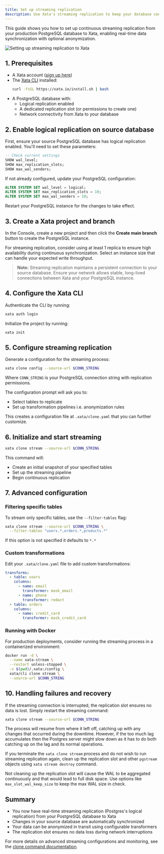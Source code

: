 ```yaml
---
title: Set up streaming replication
description: Use Xata's streaming replication to keep your database continuously synchronized with real-time changes.
---
```


This guide shows you how to set up continuous streaming replication from your production PostgreSQL database to Xata, enabling real-time data synchronization with optional anonymization.

![Setting up streaming replication to Xata](assets/images/xata-streaming-replication.png)

## 1. Prerequisites

- A Xata account ([sign up here](https://console.xata.io))
- The [Xata CLI](/cli) installed:
  ```bash
  curl -fsSL https://xata.io/install.sh | bash
  ```
- A PostgreSQL database with:
  - Logical replication enabled
  - A dedicated replication slot (or permissions to create one)
  - Network connectivity from Xata to your database

## 2. Enable logical replication on source database

First, ensure your source PostgreSQL database has logical replication enabled. You'll need to set these parameters:

```sql
-- Check current settings
SHOW wal_level;
SHOW max_replication_slots;
SHOW max_wal_senders;
```

If not already configured, update your PostgreSQL configuration:

```sql
ALTER SYSTEM SET wal_level = logical;
ALTER SYSTEM SET max_replication_slots = 10;
ALTER SYSTEM SET max_wal_senders = 10;
```

Restart your PostgreSQL instance for the changes to take effect.

## 3. Create a Xata project and branch

In the Console, create a new project and then click the **Create main branch** button to create the PostgreSQL instance.

For streaming replication, consider using at least 1 replica to ensure high availability during continuous synchronization. Select an instance size that can handle your expected write throughput.

> **Note:** Streaming replication maintains a persistent connection to your source database. Ensure your network allows stable, long-lived connections between Xata and your PostgreSQL instance.

## 4. Configure the Xata CLI

Authenticate the CLI by running:

```sh
xata auth login
```

Initialize the project by running:

```sh
xata init
```

## 5. Configure streaming replication

Generate a configuration for the streaming process:

```bash
xata clone config --source-url $CONN_STRING
```

Where `CONN_STRING` is your PostgreSQL connection string with replication permissions.

The configuration prompt will ask you to:

- Select tables to replicate
- Set up transformation pipelines i.e. anonymization rules

This creates a configuration file at `.xata/clone.yaml` that you can further customize.

## 6. Initialize and start streaming

```bash
xata clone stream --source-url $CONN_STRING
```

This command will:

- Create an initial snapshot of your specified tables
- Set up the streaming pipeline
- Begin continuous replication

## 7. Advanced configuration

### Filtering specific tables

To stream only specific tables, use the `--filter-tables` flag:

```bash
xata clone stream --source-url $CONN_STRING \
  --filter-tables "users.*,orders.*,products.*"
```

If this option is not specified it defaults to `*.*`

### Custom transformations

Edit your `.xata/clone.yaml` file to add custom transformations:

```yaml
transforms:
  - table: users
    columns:
      - name: email
        transformer: mask_email
      - name: phone
        transformer: redact
  - table: orders
    columns:
      - name: credit_card
        transformer: mask_credit_card
```

### Running with Docker

For production deployments, consider running the streaming process in a containerized environment:

```bash
docker run -d \
  --name xata-stream \
  --restart unless-stopped \
  -v $(pwd)/.xata:/config \
  xata/cli clone stream \
  --source-url $CONN_STRING
```

## 10. Handling failures and recovery

If the streaming connection is interrupted, the replication slot ensures no data is lost. Simply restart the streaming command:

```bash
xata clone stream --source-url $CONN_STRING
```

The process will resume from where it left off, catching up with any changes that occurred during the downtime.
However, if the too much lag accumulates then the Postgres server might slow down as it has to do both catching up on the lag and its normal operations.

If you terminate the `xata clone stream` process and do not wish to run streaming replication again, clean up the replication slot and
other `pgstream` objects using `xata stream destroy` command.

Not cleaning up the replication slot will cause the WAL to be aggregated continuously and that would lead to full disk space. Use options like `max_slot_wal_keep_size`
to keep the max WAL size in check.

## Summary

- You now have real-time streaming replication (Postgres's logical replication) from your PostgreSQL database to Xata
- Changes in your source database are automatically synchronized
- Your data can be anonymized in transit using configurable transformers
- The replication slot ensures no data loss during network interruptions

For more details on advanced streaming configurations and monitoring, see the [clone command documentation](/cli/clone).

